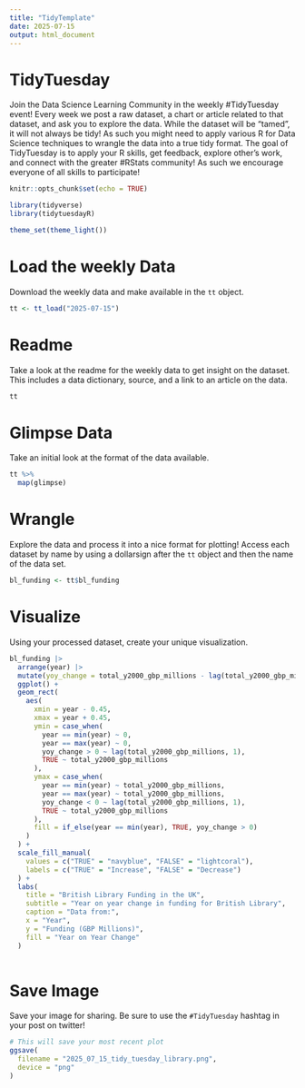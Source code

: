 ```yaml
---
title: "TidyTemplate"
date: 2025-07-15
output: html_document
---
```


# TidyTuesday

Join the Data Science Learning Community in the weekly #TidyTuesday event!
Every week we post a raw dataset, a chart or article related to that dataset, and ask you to explore the data.
While the dataset will be “tamed”, it will not always be tidy! As such you might need to apply various R for Data Science techniques to wrangle the data into a true tidy format.
The goal of TidyTuesday is to apply your R skills, get feedback, explore other’s work, and connect with the greater #RStats community!
As such we encourage everyone of all skills to participate!

```r
knitr::opts_chunk$set(echo = TRUE)
```

```r
library(tidyverse)
library(tidytuesdayR)

theme_set(theme_light())
```

# Load the weekly Data

Download the weekly data and make available in the `tt` object.

```r
tt <- tt_load("2025-07-15")
```


# Readme

Take a look at the readme for the weekly data to get insight on the dataset.
This includes a data dictionary, source, and a link to an article on the data.

```r
tt
```


# Glimpse Data

Take an initial look at the format of the data available.

```r
tt %>% 
  map(glimpse)
```

# Wrangle

Explore the data and process it into a nice format for plotting! Access each dataset by name by using a dollarsign after the `tt` object and then the name of the data set.

```r

bl_funding <- tt$bl_funding

```


# Visualize

Using your processed dataset, create your unique visualization.

```r

bl_funding |>
  arrange(year) |>
  mutate(yoy_change = total_y2000_gbp_millions - lag(total_y2000_gbp_millions, 1)) |>
  ggplot() +
  geom_rect(
    aes(
      xmin = year - 0.45,
      xmax = year + 0.45,
      ymin = case_when(
        year == min(year) ~ 0,
        year == max(year) ~ 0,
        yoy_change > 0 ~ lag(total_y2000_gbp_millions, 1),
        TRUE ~ total_y2000_gbp_millions
      ),
      ymax = case_when(
        year == min(year) ~ total_y2000_gbp_millions,
        year == max(year) ~ total_y2000_gbp_millions,
        yoy_change < 0 ~ lag(total_y2000_gbp_millions, 1),
        TRUE ~ total_y2000_gbp_millions
      ),
      fill = if_else(year == min(year), TRUE, yoy_change > 0)
    )
  ) +
  scale_fill_manual(
    values = c("TRUE" = "navyblue", "FALSE" = "lightcoral"),
    labels = c("TRUE" = "Increase", "FALSE" = "Decrease")
  ) +
  labs(
    title = "British Library Funding in the UK",
    subtitle = "Year on year change in funding for British Library",
    caption = "Data from:",
    x = "Year",
    y = "Funding (GBP Millions)",
    fill = "Year on Year Change"
  )
  
```

# Save Image

Save your image for sharing. Be sure to use the `#TidyTuesday` hashtag in your post on twitter! 

```r
# This will save your most recent plot
ggsave(
  filename = "2025_07_15_tidy_tuesday_library.png",
  device = "png"
)
```
